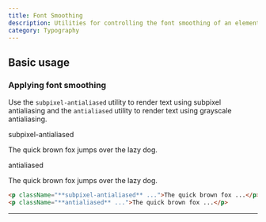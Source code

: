 ```yaml
---
title: Font Smoothing
description: Utilities for controlling the font smoothing of an element.
category: Typography
---
```



## Basic usage

### Applying font smoothing

Use the `subpixel-antialiased` utility to render text using subpixel antialiasing and the `antialiased` utility to render text using grayscale antialiasing.

<Example>
  <div className="flex flex-col gap-8">
    <div>
      <span className="font-medium text-sm text-slate-500 font-mono mb-3 dark:text-slate-400">
        subpixel-antialiased
      </span>
      <p className="subpixel-antialiased text-lg font-medium text-slate-900 dark:text-slate-200">
        The quick brown fox jumps over the lazy dog.
      </p>
    </div>
    <div>
      <span className="font-medium text-sm text-slate-500 font-mono mb-3 dark:text-slate-400">
        antialiased
      </span>
      <p className="antialiased text-lg font-medium text-slate-900 dark:text-slate-200">
        The quick brown fox jumps over the lazy dog.
      </p>
    </div>
  </div>
</Example>

```html
<p className="**subpixel-antialiased** ...">The quick brown fox ...</p>
<p className="**antialiased** ...">The quick brown fox ...</p>
```

---

